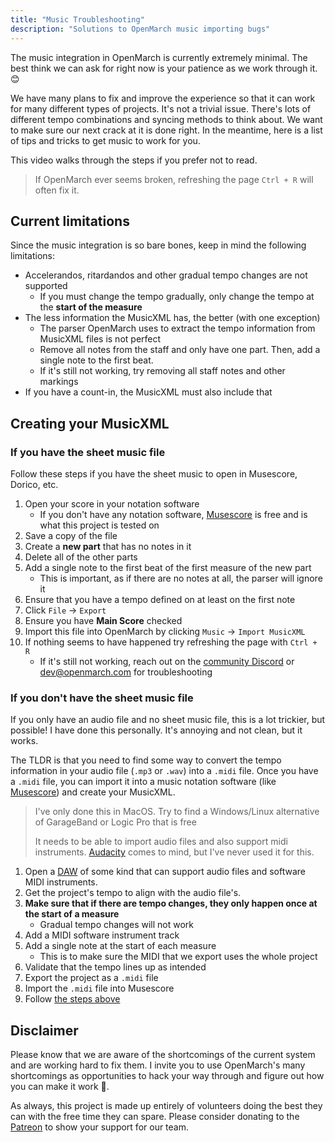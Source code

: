 ```yaml
---
title: "Music Troubleshooting"
description: "Solutions to OpenMarch music importing bugs"
---
```



The music integration in OpenMarch is currently extremely minimal.
The best think we can ask for right now is your patience as we work through it. 😊

We have many plans to fix and improve the experience so that it can work for many different types of projects.
It's not a trivial issue.
There's lots of different tempo combinations and syncing methods to think about.
We want to make sure our next crack at it is done right.
In the meantime, here is a list of tips and tricks to get music to work for you.

This video walks through the steps if you prefer not to read.

<YouTube
  id="https://youtu.be/2HjLimsxUxQ?si=tPmBEZMKTE6O-IY_"
  params="start=972"
/>

> If OpenMarch ever seems broken, refreshing the page `Ctrl + R` will often fix it.

## Current limitations

Since the music integration is so bare bones, keep in mind the following limitations:

- Accelerandos, ritardandos and other gradual tempo changes are not supported
  - If you must change the tempo gradually, only change the tempo at the **start of the measure**
- The less information the MusicXML has, the better (with one exception)
  - The parser OpenMarch uses to extract the tempo information from MusicXML files is not perfect
  - Remove all notes from the staff and only have one part. Then, add a single note to the first beat.
  - If it's still not working, try removing all staff notes and other markings
- If you have a count-in, the MusicXML must also include that

## Creating your MusicXML

### If you have the sheet music file

Follow these steps if you have the sheet music to open in Musescore, Dorico, etc.

<Steps>

1. Open your score in your notation software
   - If you don't have any notation software, [Musescore](https://musescore.com) is free and is what this project is tested on
1. Save a copy of the file
1. Create a **new part** that has no notes in it
1. Delete all of the other parts
1. Add a single note to the first beat of the first measure of the new part
   - This is important, as if there are no notes at all, the parser will ignore it
1. Ensure that you have a tempo defined on at least on the first note
1. Click `File` → `Export`
1. Ensure you have **Main Score** checked
1. Import this file into OpenMarch by clicking `Music` → `Import MusicXML`
1. If nothing seems to have happened try refreshing the page with `Ctrl + R`
   - If it's still not working, reach out on the [community Discord](https://github.com/OpenMarch/OpenMarch) or [dev@openmarch.com](mailto:dev@openmarch.com) for troubleshooting

</Steps>

### If you don't have the sheet music file

If you only have an audio file and no sheet music file, this is a lot trickier, but possible!
I have done this personally.
It's annoying and not clean, but it works.

The TLDR is that you need to find some way to convert the tempo information in your audio file (`.mp3` or `.wav`) into a `.midi` file.
Once you have a `.midi` file, you can import it into a music notation software (like [Musescore](https://musescore.com)) and create your MusicXML.

> I've only done this in MacOS. Try to find a Windows/Linux alternative of GarageBand or Logic Pro that is free
>
> It needs to be able to import audio files and also support midi instruments.
> [Audacity](https://www.audacityteam.org/) comes to mind, but I've never used it for this.

<Steps>

1. Open a [DAW](https://en.wikipedia.org/wiki/Digital_audio_workstation) of some kind that can support audio files and software MIDI instruments.
1. Get the project's tempo to align with the audio file's.
1. **Make sure that if there are tempo changes, they only happen once at the start of a measure**
   - Gradual tempo changes will not work
1. Add a MIDI software instrument track
1. Add a single note at the start of each measure
   - This is to make sure the MIDI that we export uses the whole project
1. Validate that the tempo lines up as intended
1. Export the project as a `.midi` file
1. Import the `.midi` file into Musescore
1. Follow [the steps above](#if-you-have-the-sheet-music-file)

</Steps>

## Disclaimer

Please know that we are aware of the shortcomings of the current system and are working hard to fix them.
I invite you to use OpenMarch's many shortcomings as opportunities to hack your way through and figure out how you can make it work 🙂.

As always, this project is made up entirely of volunteers doing the best they can with the free time they can spare.
Please consider donating to the [Patreon](https://www.patreon.com/c/openmarch) to show your support for our team.
